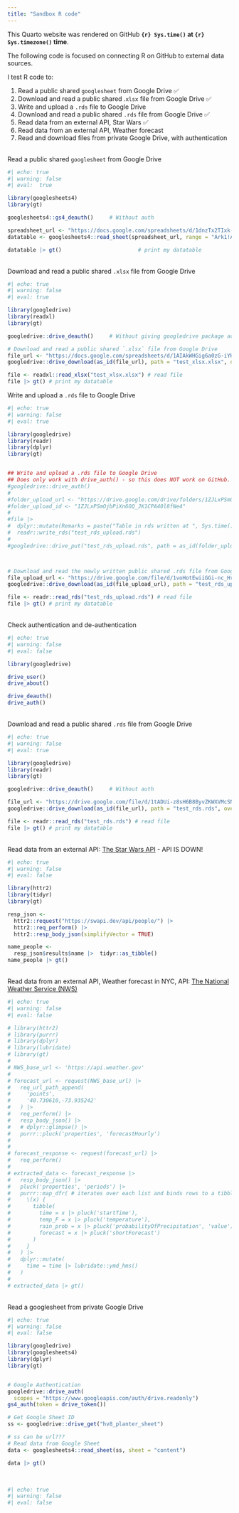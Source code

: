 ```yaml
---
title: "Sandbox R code"
---
```


This Quarto website was rendered on GitHub **`{r} Sys.time()` at `{r} Sys.timezone()` time**.

The following code is focused on connecting R on GitHub to external data sources.

I test R code to:

1. Read a public shared `googlesheet` from Google Drive ✅ 
1. Download and read a public shared .`xlsx` file from Google Drive ✅ 
1. Write and upload a `.rds` file to Google Drive
1. Download and read a public shared `.rds` file from Google Drive ✅ 
1. Read data from an external API, Star Wars ✅ 
1. Read data from an external API, Weather forecast
1. Read and download files from private Google Drive, with authentication



\
Read a public shared `googlesheet` from Google Drive
```r
#| echo: true
#| warning: false
#| eval:  true

library(googlesheets4)
library(gt)

googlesheets4::gs4_deauth()     # Without auth

spreadsheet_url <- "https://docs.google.com/spreadsheets/d/1dnzTx2TIxk-QpoWNz08Jr_e4F2rZ4mDBgphzq9lwdYM/edit?usp=drive_link"
datatable <- googlesheets4::read_sheet(spreadsheet_url, range = "Ark1!A1:D5")

datatable |> gt()                        # print my datatable
```

\
Download and read a public shared `.xlsx` file from Google Drive\
```r
#| echo: true
#| warning: false
#| eval: true

library(googledrive)
library(readxl)
library(gt)

googledrive::drive_deauth()     # Without giving googledrive package access to my Google account

# Download and read a public shared `.xlsx` file from Google Drive
file_url <- "https://docs.google.com/spreadsheets/d/1AIAkWHGig6a0zG-iYH0Lj9PC2fLmfja5/edit?usp=drive_link&ouid=110726128853064340139&rtpof=true&sd=true"
googledrive::drive_download(as_id(file_url), path = "test_xlsx.xlsx", overwrite = TRUE) # download file

file <- readxl::read_xlsx("test_xlsx.xlsx") # read file
file |> gt() # print my datatable

```

Write and upload a `.rds` file to Google Drive
```r
#| echo: true
#| warning: false
#| eval: true

library(googledrive)
library(readr)
library(dplyr)
library(gt)


## Write and upload a .rds file to Google Drive
## Does only work with drive_auth() - so this does NOT work on GitHub.
#googledrive::drive_auth() 
#
#folder_upload_url <- "https://drive.google.com/drive/folders/1ZJLxPSmOjbPiXn6OQ_JK1CPA40l8fNe4?usp=drive_link"
#folder_upload_id <- "1ZJLxPSmOjbPiXn6OQ_JK1CPA40l8fNe4"
#
#file |> 
#  dplyr::mutate(Remarks = paste("Table in rds written at ", Sys.time())) |>
#  readr::write_rds("test_rds_upload.rds")
#
#googledrive::drive_put("test_rds_upload.rds", path = as_id(folder_upload_id)) # upload file



# Download and read the newly written public shared .rds file from Google Drive
file_upload_url <- "https://drive.google.com/file/d/1voHotEwiiGGi-nc_HrMkw6Cmitw007wG/view?usp=drive_link"
googledrive::drive_download(as_id(file_upload_url), path = "test_rds_upload.rds", overwrite = TRUE) # download file again

file <- readr::read_rds("test_rds_upload.rds") # read file
file |> gt() # print my datatable

```

\
Check authentication and de-authentication
```r
#| echo: true
#| warning: false
#| eval: false

library(googledrive)

drive_user()
drive_about()

drive_deauth()   
drive_auth()    
```

\
Download and read a public shared `.rds` file from Google Drive
```r
#| echo: true
#| warning: false
#| eval: true

library(googledrive)
library(readr)
library(gt)

googledrive::drive_deauth()     # Without auth

file_url <- "https://drive.google.com/file/d/1tADUi-z8sH6B8ByvZKWXVMcSNVQUP2_H/view?usp=drive_link"
googledrive::drive_download(as_id(file_url), path = "test_rds.rds", overwrite = TRUE) # download file

file <- readr::read_rds("test_rds.rds") # read file
file |> gt() # print my datatable
```

\
Read data from an external API: [The Star Wars API](https://swapi.dev/) - API IS DOWN!
```r
#| echo: true
#| warning: false
#| eval: false

library(httr2)
library(tidyr)
library(gt)

resp_json <- 
  httr2::request("https://swapi.dev/api/people/") |>
  httr2::req_perform() |>
  httr2::resp_body_json(simplifyVector = TRUE)

name_people <- 
  resp_json$results$name |>  tidyr::as_tibble()
name_people |> gt()
```


\
Read data from an external API, Weather forecast in NYC, API: [The National Weather Service (NWS)](https://api.weather.gov)
```r
#| echo: true
#| warning: false
#| eval: false

# library(httr2)
# library(purrr)
# library(dplyr)
# library(lubridate)
# library(gt)
# 
# NWS_base_url <- 'https://api.weather.gov'
# 
# forecast_url <- request(NWS_base_url) |> 
#   req_url_path_append(
#     'points',
#     '40.730610,-73.935242'
#   ) |> 
#   req_perform() |> 
#   resp_body_json() |> 
#   # dplyr::glimpse() |> 
#   purrr::pluck('properties', 'forecastHourly')
# 
# 
# forecast_response <- request(forecast_url) |> 
#   req_perform()
# 
# extracted_data <- forecast_response |> 
#   resp_body_json() |> 
#   pluck('properties', 'periods') |> 
#   purrr::map_dfr( # iterates over each list and binds rows to a tibble
#     \(x) {
#       tibble(
#         time = x |> pluck('startTime'),
#         temp_F = x |> pluck('temperature'),
#         rain_prob = x |> pluck('probabilityOfPrecipitation', 'value'),
#         forecast = x |> pluck('shortForecast')
#       )
#     }
#   ) |> 
#   dplyr::mutate(
#     time = time |> lubridate::ymd_hms()
#   )
# 
# extracted_data |> gt()
```

\
Read a googlesheet from private Google Drive
```r
#| echo: true
#| warning: false
#| eval: false

library(googledrive)
library(googlesheets4)
library(dplyr)
library(gt)


# Google Authentication
googledrive::drive_auth(
  scopes = "https://www.googleapis.com/auth/drive.readonly")
gs4_auth(token = drive_token())

# Get Google Sheet ID
ss <- googledrive::drive_get("hv8_planter_sheet")

# ss can be url???
# Read data from Google Sheet
data <- googlesheets4::read_sheet(ss, sheet = "content")

data |> gt()
```

\

```r
#| echo: true
#| warning: false
#| eval: false




```